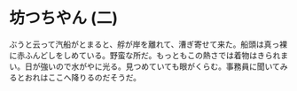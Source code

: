# 坊つちやん (二)

ぶうと云って汽船がとまると、艀が岸を離れて、漕ぎ寄せて来た。船頭は真っ裸に赤ふんどしをしめている。野蛮な所だ。もっともこの熱さでは着物はきられまい。日が強いので水がやに光る。見つめていても眼がくらむ。事務員に聞いてみるとおれはここへ降りるのだそうだ。